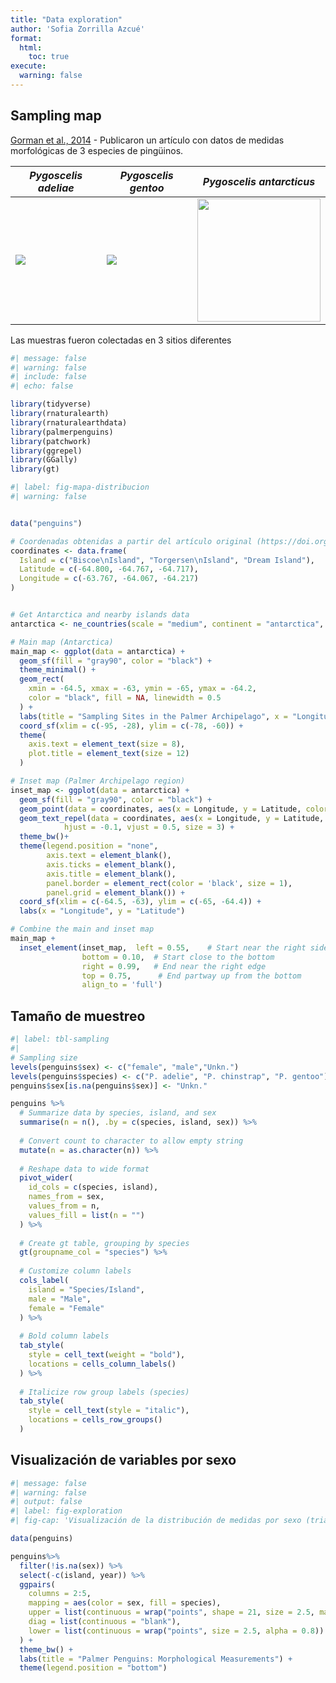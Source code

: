 ```yaml
---
title: "Data exploration"
author: 'Sofia Zorrilla Azcué'
format: 
  html:
    toc: true
execute: 
  warning: false
---
```


## Sampling map

[Gorman et al., 2014](https://doi.org/10.1371/journal.pone.0090081) - Publicaron un artículo con datos de medidas morfológicas de 3 especies de pingüinos.

| ***Pygoscelis** adeliae* | *Pygoscelis gentoo* | ***Pygoscelis antarcticus*** |
|------------------------|------------------------|------------------------|
| ![](https://upload.wikimedia.org/wikipedia/commons/thumb/e/e3/Hope_Bay-2016-Trinity_Peninsula%E2%80%93Ad%C3%A9lie_penguin_%28Pygoscelis_adeliae%29_04.jpg/1200px-Hope_Bay-2016-Trinity_Peninsula%E2%80%93Ad%C3%A9lie_penguin_%28Pygoscelis_adeliae%29_04.jpg) | ![](https://upload.wikimedia.org/wikipedia/commons/b/be/Pygoscelis_papua.jpg) | ![](https://upload.wikimedia.org/wikipedia/commons/4/44/Manchot_04.jpg){width="197"} |

Las muestras fueron colectadas en 3 sitios diferentes

```r
#| message: false
#| warning: false
#| include: false
#| echo: false

library(tidyverse)
library(rnaturalearth)
library(rnaturalearthdata)
library(palmerpenguins)
library(patchwork)
library(ggrepel)
library(GGally)
library(gt)

```

```r
#| label: fig-mapa-distribucion
#| warning: false


data("penguins")

# Coordenadas obtenidas a partir del artículo original (https://doi.org/10.1371/journal.pone.0090081)
coordinates <- data.frame(
  Island = c("Biscoe\nIsland", "Torgersen\nIsland", "Dream Island"),
  Latitude = c(-64.800, -64.767, -64.717),
  Longitude = c(-63.767, -64.067, -64.217)
)


# Get Antarctica and nearby islands data
antarctica <- ne_countries(scale = "medium", continent = "antarctica", returnclass = "sf")

# Main map (Antarctica)
main_map <- ggplot(data = antarctica) +
  geom_sf(fill = "gray90", color = "black") +
  theme_minimal() +
  geom_rect(
    xmin = -64.5, xmax = -63, ymin = -65, ymax = -64.2,
    color = "black", fill = NA, linewidth = 0.5
  ) +
  labs(title = "Sampling Sites in the Palmer Archipelago", x = "Longitude", y = "Latitude") +
  coord_sf(xlim = c(-95, -28), ylim = c(-78, -60)) +
  theme(
    axis.text = element_text(size = 8),
    plot.title = element_text(size = 12)
  )

# Inset map (Palmer Archipelago region)
inset_map <- ggplot(data = antarctica) +
  geom_sf(fill = "gray90", color = "black") +
  geom_point(data = coordinates, aes(x = Longitude, y = Latitude, color = Island), size = 3) +
  geom_text_repel(data = coordinates, aes(x = Longitude, y = Latitude, label = Island), 
            hjust = -0.1, vjust = 0.5, size = 3) +
  theme_bw()+
  theme(legend.position = "none",
        axis.text = element_blank(),
        axis.ticks = element_blank(), 
        axis.title = element_blank(),
        panel.border = element_rect(color = 'black', size = 1),
        panel.grid = element_blank()) +
  coord_sf(xlim = c(-64.5, -63), ylim = c(-65, -64.4)) +
  labs(x = "Longitude", y = "Latitude")

# Combine the main and inset map
main_map +
  inset_element(inset_map,  left = 0.55,    # Start near the right side
                bottom = 0.10,  # Start close to the bottom
                right = 0.99,   # End near the right edge
                top = 0.75,      # End partway up from the bottom
                align_to = 'full')


```

## Tamaño de muestreo

```r
#| label: tbl-sampling
#| 
# Sampling size
levels(penguins$sex) <- c("female", "male","Unkn.")
levels(penguins$species) <- c("P. adelie", "P. chinstrap", "P. gentoo")
penguins$sex[is.na(penguins$sex)] <- "Unkn."

penguins %>% 
  # Summarize data by species, island, and sex
  summarise(n = n(), .by = c(species, island, sex)) %>% 
  
  # Convert count to character to allow empty string
  mutate(n = as.character(n)) %>% 
  
  # Reshape data to wide format
  pivot_wider(
    id_cols = c(species, island), 
    names_from = sex, 
    values_from = n, 
    values_fill = list(n = "")
  ) %>% 
  
  # Create gt table, grouping by species
  gt(groupname_col = "species") %>% 
  
  # Customize column labels
  cols_label(
    island = "Species/Island", 
    male = "Male", 
    female = "Female"
  ) %>% 
  
  # Bold column labels
  tab_style(
    style = cell_text(weight = "bold"), 
    locations = cells_column_labels()
  ) %>% 
  
  # Italicize row group labels (species)
  tab_style(
    style = cell_text(style = "italic"),
    locations = cells_row_groups()
  )
```

## Visualización de variables por sexo

```r
#| message: false
#| warning: false
#| output: false
#| label: fig-exploration
#| fig-cap: 'Visualización de la distribución de medidas por sexo (triangulo inferior de la matriz; azul = machos, rojo = hembras) y especie (triangulo superior de la matriz: *P. adelie*: rojo, *P. chinstrap*: verde, *P. gentoo*: azul)'

data(penguins)

penguins%>%
  filter(!is.na(sex)) %>%
  select(-c(island, year)) %>%
  ggpairs(
    columns = 2:5,
    mapping = aes(color = sex, fill = species), 
    upper = list(continuous = wrap("points", shape = 21, size = 2.5, mapping = aes( fill = sex), color = "black")),  
    diag = list(continuous = "blank"), 
    lower = list(continuous = wrap("points", size = 2.5, alpha = 0.8)) 
  ) +
  theme_bw() +
  labs(title = "Palmer Penguins: Morphological Measurements") +
  theme(legend.position = "bottom")
```
